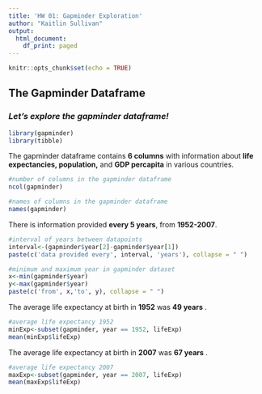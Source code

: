 ```yaml
---
title: 'HW 01: Gapminder Exploration'
author: "Kaitlin Sullivan"
output:
  html_document:
    df_print: paged
---
```

 
```r
knitr::opts_chunk$set(echo = TRUE)
```

## The Gapminder Dataframe

### *Let's explore the gapminder dataframe!*

```r
library(gapminder)
library(tibble)
```

The gapminder dataframe contains __6 columns__ with information about __life expectancies, population,__ and __GDP percapita__ in various countries.

```r
#number of columns in the gapminder dataframe
ncol(gapminder)

#names of columns in the gapminder dataframe
names(gapminder)
```

 There is information provided __every 5 years__, from __1952-2007__.
 
```r
#interval of years between datapoints
interval<-(gapminder$year[2]-gapminder$year[1])
paste(c('data provided every', interval, 'years'), collapse = " ")

#minimum and maximum year in gapminder dataset
x<-min(gapminder$year)
y<-max(gapminder$year)
paste(c('from', x,'to', y), collapse = " ")
```

 
 The average life expectancy at birth in __1952__ was __49 years__ .
 
```r
#average life expectancy 1952
minExp<-subset(gapminder, year == 1952, lifeExp)
mean(minExp$lifeExp)
```

The average life expectancy at birth in __2007__ was __67 years__ .

```r
#average life expectancy 2007
maxExp<-subset(gapminder, year == 2007, lifeExp)
mean(maxExp$lifeExp)
```
 
